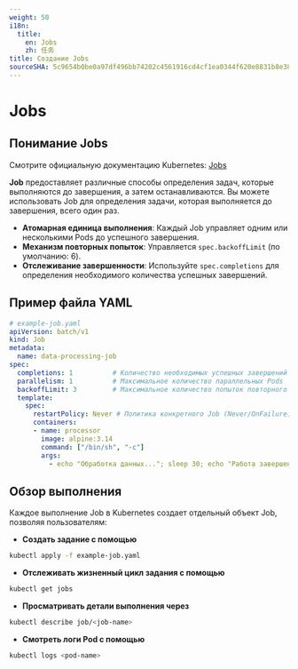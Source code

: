 ```yaml
---
weight: 50
i18n:
  title:
    en: Jobs
    zh: 任务
title: Создание Jobs
sourceSHA: 5c9654b0be0a97df496bb74202c4561916cd4cf1ea0344f620e8831b8e38f152
---
```


# Jobs

## Понимание Jobs

Смотрите официальную документацию Kubernetes: [Jobs](https://kubernetes.io/docs/concepts/workloads/controllers/job/)

**Job** предоставляет различные способы определения задач, которые выполняются до завершения, а затем останавливаются. Вы можете использовать Job для определения задачи, которая выполняется до завершения, всего один раз.

- **Атомарная единица выполнения**: Каждый Job управляет одним или несколькими Pods до успешного завершения.
- **Механизм повторных попыток**: Управляется `spec.backoffLimit` (по умолчанию: 6).
- **Отслеживание завершенности**: Используйте `spec.completions` для определения необходимого количества успешных завершений.

## Пример файла YAML

```yaml
# example-job.yaml
apiVersion: batch/v1
kind: Job
metadata:
  name: data-processing-job
spec:
  completions: 1          # Количество необходимых успешных завершений
  parallelism: 1          # Максимальное количество параллельных Pods
  backoffLimit: 3         # Максимальное количество попыток повторного выполнения
  template:
    spec:
      restartPolicy: Never # Политика конкретного Job (Never/OnFailure)
      containers:
      - name: processor
        image: alpine:3.14
        command: ["/bin/sh", "-c"]
        args:
          - echo "Обработка данных..."; sleep 30; echo "Работа завершена"
```

## Обзор выполнения

Каждое выполнение Job в Kubernetes создает отдельный объект Job, позволяя пользователям:

- **Создать задание с помощью**

```bash
kubectl apply -f example-job.yaml
```

- **Отслеживать жизненный цикл задания с помощью**

```bash
kubectl get jobs
```

- **Просматривать детали выполнения через**

```bash
kubectl describe job/<job-name>
```

- **Смотреть логи Pod с помощью**

```bash
kubectl logs <pod-name>
```
